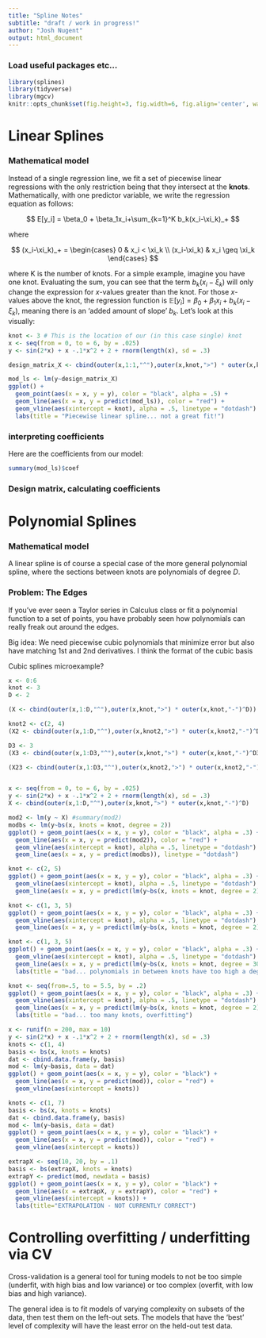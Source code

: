 ```yaml
---
title: "Spline Notes"
subtitle: "draft / work in progress!"
author: "Josh Nugent"
output: html_document
---
```


### Load useful packages etc...

```r
library(splines)
library(tidyverse)
library(mgcv)
knitr::opts_chunk$set(fig.height=3, fig.width=6, fig.align='center', warning = F, message = F)
```

# Linear Splines

### Mathematical model

Instead of a single regression line, we fit a set of piecewise linear regressions with the only restriction being that they intersect at the **knots**. Mathematically, with one predictor variable, we write the regression equation as follows:

$$
E[y_i] = \beta_0 + \beta_1x_i+\sum_{k=1}^K b_k(x_i-\xi_k)_+ 
$$

where

$$
(x_i-\xi_k)_+ = 
\begin{cases} 
    0 & x_i < \xi_k \\
    (x_i-\xi_k) & x_i \geq \xi_k 
\end{cases}
$$

where K is the number of knots. For a simple example, imagine you have one knot. Evaluating the sum, you can see that the term $b_k(x_i-\xi_k)$ will only change the expression for $x$-values greater than the knot. For those $x$-values above the knot, the regression function is $\mathbb{E}[y_i] = \beta_0 + \beta_1x_i + b_k(x_i-\xi_k)$, meaning there is an 'added amount of slope' $b_k$. Let's look at this visually:

```r
knot <- 3 # This is the location of our (in this case single) knot
x <- seq(from = 0, to = 6, by = .025)
y <- sin(2*x) + x -.1*x^2 + 2 + rnorm(length(x), sd = .3)

design_matrix_X <- cbind(outer(x,1:1,"^"),outer(x,knot,">") * outer(x,knot,"-")^1)

mod_ls <- lm(y~design_matrix_X)
ggplot() +
  geom_point(aes(x = x, y = y), color = "black", alpha = .5) +
  geom_line(aes(x = x, y = predict(mod_ls)), color = "red") +
  geom_vline(aes(xintercept = knot), alpha = .5, linetype = "dotdash") +
  labs(title = "Piecewise linear spline... not a great fit!")
```

### interpreting coefficients

Here are the coefficients from our model:

```r
summary(mod_ls)$coef
```
### Design matrix, calculating coefficients








# Polynomial Splines

### Mathematical model

A linear spline is of course a special case of the more general polynomial spline, where the sections between knots are polynomials of degree $D$.



### Problem: The Edges

If you've ever seen a Taylor series in Calculus class or fit a polynomial function to a set of points, you have probably seen how polynomials can really freak out around the edges.


Big idea: We need piecewise cubic polynomials that minimize error but also have matching 1st and 2nd derivatives. I think the format of the cubic basis

Cubic splines microexample?

```r
x <- 0:6
knot <- 3
D <- 2

(X <- cbind(outer(x,1:D,"^"),outer(x,knot,">") * outer(x,knot,"-")^D))

knot2 <- c(2, 4)
(X2 <- cbind(outer(x,1:D,"^"),outer(x,knot2,">") * outer(x,knot2,"-")^D))

D3 <- 3
(X3 <- cbind(outer(x,1:D3,"^"),outer(x,knot,">") * outer(x,knot,"-")^D3))

(X23 <- cbind(outer(x,1:D3,"^"),outer(x,knot2,">") * outer(x,knot2,"-")^D3))


x <- seq(from = 0, to = 6, by = .025)
y <- sin(2*x) + x -.1*x^2 + 2 + rnorm(length(x), sd = .3)
X <- cbind(outer(x,1:D,"^"),outer(x,knot,">") * outer(x,knot,"-")^D)

mod2 <- lm(y ~ X) #summary(mod2)
modbs <- lm(y~bs(x, knots = knot, degree = 2))
ggplot() + geom_point(aes(x = x, y = y), color = "black", alpha = .3) +
  geom_line(aes(x = x, y = predict(mod2)), color = "red") +
  geom_vline(aes(xintercept = knot), alpha = .5, linetype = "dotdash") +
  geom_line(aes(x = x, y = predict(modbs)), linetype = "dotdash")

knot <- c(2, 5)
ggplot() + geom_point(aes(x = x, y = y), color = "black", alpha = .3) +
  geom_vline(aes(xintercept = knot), alpha = .5, linetype = "dotdash") +
  geom_line(aes(x = x, y = predict(lm(y~bs(x, knots = knot, degree = 2)))), color = "red")

knot <- c(1, 3, 5)
ggplot() + geom_point(aes(x = x, y = y), color = "black", alpha = .3) +
  geom_vline(aes(xintercept = knot), alpha = .5, linetype = "dotdash") +
  geom_line(aes(x = x, y = predict(lm(y~bs(x, knots = knot, degree = 2)))), color = "red")

knot <- c(1, 3, 5)
ggplot() + geom_point(aes(x = x, y = y), color = "black", alpha = .3) +
  geom_vline(aes(xintercept = knot), alpha = .5, linetype = "dotdash") +
  geom_line(aes(x = x, y = predict(lm(y~bs(x, knots = knot, degree = 30)))), color = "red") +
  labs(title = "bad... polynomials in between knots have too high a degree, overfitting")

knot <- seq(from=.5, to = 5.5, by = .2)
ggplot() + geom_point(aes(x = x, y = y), color = "black", alpha = .3) +
  geom_vline(aes(xintercept = knot), alpha = .5, linetype = "dotdash") +
  geom_line(aes(x = x, y = predict(lm(y~bs(x, knots = knot, degree = 2)))), color = "red") +
  labs(title = "bad... too many knots, overfitting")

```



```r
x <- runif(n = 200, max = 10)
y <- sin(2*x) + x -.1*x^2 + 2 + rnorm(length(x), sd = .3)
knots <- c(1, 4)
basis <- bs(x, knots = knots)
dat <- cbind.data.frame(y, basis)
mod <- lm(y~basis, data = dat)
ggplot() + geom_point(aes(x = x, y = y), color = "black") +
  geom_line(aes(x = x, y = predict(mod)), color = "red") +
  geom_vline(aes(xintercept = knots))

knots <- c(1, 7)
basis <- bs(x, knots = knots)
dat <- cbind.data.frame(y, basis)
mod <- lm(y~basis, data = dat)
ggplot() + geom_point(aes(x = x, y = y), color = "black") +
  geom_line(aes(x = x, y = predict(mod)), color = "red") +
  geom_vline(aes(xintercept = knots))

extrapX <- seq(10, 20, by = .1)
basis <- bs(extrapX, knots = knots)
extrapY <- predict(mod, newdata = basis)
ggplot() + geom_point(aes(x = x, y = y), color = "black") +
  geom_line(aes(x = extrapX, y = extrapY), color = "red") +
  geom_vline(aes(xintercept = knots)) +
  labs(title="EXTRAPOLATION - NOT CURRENTLY CORRECT")

```




# Controlling overfitting / underfitting via CV

Cross-validation is a general tool for tuning models to not be too simple (underfit, with high bias and low variance) or too complex (overfit, with low bias and high variance).

The general idea is to fit models of varying complexity on subsets of the data, then test them on the left-out sets. The models that have the 'best' level of complexity will have the least error on the held-out test data.








